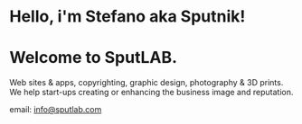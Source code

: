 # Hello, i'm Stefano aka Sputnik!
# Welcome to SputLAB.

Web sites & apps, copyrighting, graphic design, photography & 3D prints.<br>
We help start-ups creating or enhancing the business image and reputation.

email: info@sputlab.com
